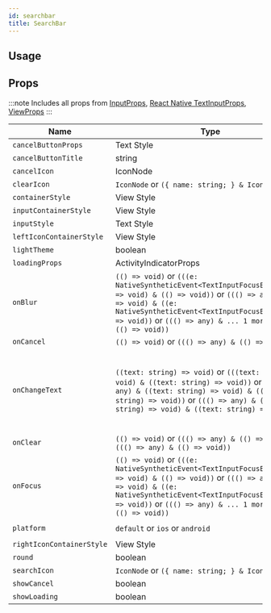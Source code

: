 ```yaml
---
id: searchbar
title: SearchBar
---
```



## Usage

<Usage />

## Props

:::note
Includes all props from [InputProps](/docs/documentation/input#props), [React Native TextInputProps](https://reactnative.dev/docs/textinput#props), [ViewProps](https://reactnative.dev/docs/view#props)
:::

<div class='table-responsive'>

| Name                      | Type                                                                                                                                                                                                                                                  | Default              | Description                                                                                                               |
| ------------------------- | ----------------------------------------------------------------------------------------------------------------------------------------------------------------------------------------------------------------------------------------------------- | -------------------- | ------------------------------------------------------------------------------------------------------------------------- |
| `cancelButtonProps`       | Text Style                                                                                                                                                                                                                                            |                      |                                                                                                                           |
| `cancelButtonTitle`       | string                                                                                                                                                                                                                                                |                      |                                                                                                                           |
| `cancelIcon`              | IconNode                                                                                                                                                                                                                                              |                      |                                                                                                                           |
| `clearIcon`               | `IconNode` or `({ name: string; } & IconNode)`                                                                                                                                                                                                        |                      |                                                                                                                           |
| `containerStyle`          | View Style                                                                                                                                                                                                                                            |                      |                                                                                                                           |
| `inputContainerStyle`     | View Style                                                                                                                                                                                                                                            |                      |                                                                                                                           |
| `inputStyle`              | Text Style                                                                                                                                                                                                                                            |                      |                                                                                                                           |
| `leftIconContainerStyle`  | View Style                                                                                                                                                                                                                                            |                      |                                                                                                                           |
| `lightTheme`              | boolean                                                                                                                                                                                                                                               |                      |                                                                                                                           |
| `loadingProps`            | ActivityIndicatorProps                                                                                                                                                                                                                                |                      |                                                                                                                           |
| `onBlur`                  | `(() => void)` or `(((e: NativeSyntheticEvent<TextInputFocusEventData>) => void) & (() => void))` or `((() => any) & (() => void) & ((e: NativeSyntheticEvent<TextInputFocusEventData>) => void))` or `((() => any) & ... 1 more ... & (() => void))` |                      | Callback that is called when the text input is blurred                                                                    |
| `onCancel`                | `(() => void)` or `((() => any) & (() => void))`                                                                                                                                                                                                      |                      |                                                                                                                           |
| `onChangeText`            | `((text: string) => void)` or `(((text: string) => void) & ((text: string) => void))` or `((() => any) & ((text: string) => void) & ((text: string) => void))` or `((() => any) & ((text: string) => void) & ((text: string) => void))`               |                      | Callback that is called when the text input's text changes.Changed text is passed as an argument to the callback handler. |
| `onClear`                 | `(() => void)` or `((() => any) & (() => void))` or `((() => any) & (() => void))`                                                                                                                                                                    |                      |                                                                                                                           |
| `onFocus`                 | `(() => void)` or `(((e: NativeSyntheticEvent<TextInputFocusEventData>) => void) & (() => void))` or `((() => any) & (() => void) & ((e: NativeSyntheticEvent<TextInputFocusEventData>) => void))` or `((() => any) & ... 1 more ... & (() => void))` |                      | Callback that is called when the text input is focused                                                                    |
| `platform`                | `default` or `ios` or `android`                                                                                                                                                                                                                       | `'default' as const` |                                                                                                                           |
| `rightIconContainerStyle` | View Style                                                                                                                                                                                                                                            |                      |                                                                                                                           |
| `round`                   | boolean                                                                                                                                                                                                                                               |                      |                                                                                                                           |
| `searchIcon`              | `IconNode` or `({ name: string; } & IconNode)`                                                                                                                                                                                                        |                      |                                                                                                                           |
| `showCancel`              | boolean                                                                                                                                                                                                                                               |                      |                                                                                                                           |
| `showLoading`             | boolean                                                                                                                                                                                                                                               |                      |                                                                                                                           |

</div>
